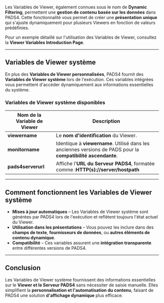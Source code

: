 Les Variables de Viewer, également connues sous le nom de **Dynamic Filtering**, permettent une **gestion de contenu basée sur les données** dans PADS4. Cette fonctionnalité vous permet de créer une **présentation unique** qui s'ajuste dynamiquement pour plusieurs Viewers en fonction de valeurs prédéfinies.

Pour un exemple détaillé sur l'utilisation des Variables de Viewer, consultez la **Viewer Variables Introduction Page**.

***

## **Variables de Viewer système**

En plus des **Variables de Viewer personnalisées**, PADS4 fournit des **Variables de Viewer système** lors de l'exécution. Ces variables intégrées vous permettent d'accéder dynamiquement aux informations essentielles du système.

### **Variables de Viewer système disponibles**

| **Nom de la Variable de Viewer** | **Description**                                                                                               |
| -------------------------------- | ------------------------------------------------------------------------------------------------------------- |
| **viewername**                   | Le **nom d'identification** du Viewer.                                                                        |
| **monitorname**                  | Identique à **viewername**. Utilisé dans les anciennes versions de PADS pour la **compatibilité ascendante**. |
| **pads4serverurl**               | Affiche l'**URL du Serveur PADS4**, formatée comme :**HTTP(s)://server/hostpath**                             |

***

## **Comment fonctionnent les Variables de Viewer système**

* **Mises à jour automatiques** – Les Variables de Viewer système sont générées par PADS4 lors de l'exécution et reflètent toujours l'état actuel du Viewer.
* **Utilisation dans les présentations** – Vous pouvez les inclure dans des **champs de texte**, **fournisseurs de données**, ou **autres éléments de contenu dynamique**.
* **Compatibilité** – Ces variables assurent une **intégration transparente** entre différentes versions de PADS4.

***

## **Conclusion**

Les Variables de Viewer système fournissent des informations essentielles sur le **Viewer et le Serveur PADS4** sans nécessiter de saisie manuelle. Elles simplifient la **personnalisation et l'automatisation du contenu**, faisant de PADS4 une solution **d'affichage dynamique** plus efficace.

